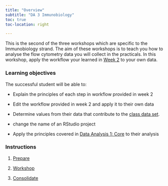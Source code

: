```yaml
---
title: "Overview"
subtitle: "DA 3 Immunobiology"
toc: true
toc-location: right

---
```


This is the second of the three workshops which are specific to the Immunobiology strand. The aim of these workshops is to teach you how to analyse the flow cytometry data you will collect in the practicals. In this workshop, apply the workflow your learned in [Week 2](../week2/overview.qmd) to your own data.

### Learning objectives

The successful student will be able to:

-   Explain the principles of each step in workflow provided in week 2

-   Edit the workflow provided in week 2 and apply it to their own data

-   Determine values from their data that contribute to the 
    [class data set](https://3mmarand.github.io/R4BABS/r4babs4/week-4/workshop.html#data-for-the-class-dataset).
    
-   change the name of an RStudio project

-   Apply the principles covered in [Data Analysis 1: Core](https://3mmarand.github.io/R4BABS/r4babs4/week-1/overview.html) to their analysis



### Instructions

1.  [Prepare](study_before_workshop.qmd)


2.  [Workshop](workshop.qmd)
    

3.  [Consolidate](study_after_workshop.qmd)



